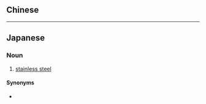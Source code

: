 {{also|不锈钢}}
==Chinese==
{{zh-see|不鏽鋼|v}}

----

==Japanese==
{{ja-kanjitab|ふ|しゅう|こう|yomi=on}}

===Noun===
{{ja-noun|ふしゅうこう}}

# [[stainless steel]]

====Synonyms====
* {{l/ja|ステンレス鋼}}